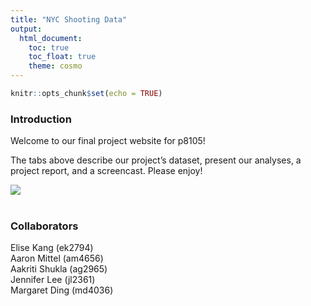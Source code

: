 ```yaml
---
title: "NYC Shooting Data"
output: 
  html_document:
    toc: true
    toc_float: true
    theme: cosmo
---
```

 
```r
knitr::opts_chunk$set(echo = TRUE)
```
### Introduction
Welcome to our final project website for p8105! 
<br>

The tabs above describe our project’s dataset, present our analyses, a project report, and a screencast. Please enjoy!
 
<img src="nycshootings.jpg">
<br>
<br>

### Collaborators
Elise Kang (ek2794) <br>
Aaron Mittel (am4656) <br>
Aakriti Shukla (ag2965) <br>
Jennifer Lee (jl2361) <br>
Margaret Ding (md4036) <br>